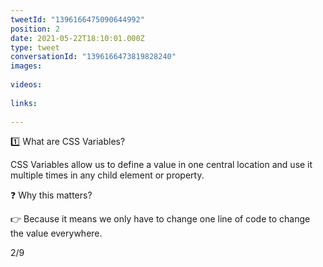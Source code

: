 ```yaml
---
tweetId: "1396166475090644992"
position: 2
date: 2021-05-22T18:10:01.000Z
type: tweet
conversationId: "1396166473819828240"
images:
  
videos:
  
links:
  
---
```

1️⃣ What are CSS Variables?

CSS Variables allow us to define a value in one central location and use it multiple times in any child element or property.

❓ Why this matters?

👉 Because it means we only have to change one line of code to change the value everywhere.

2/9
